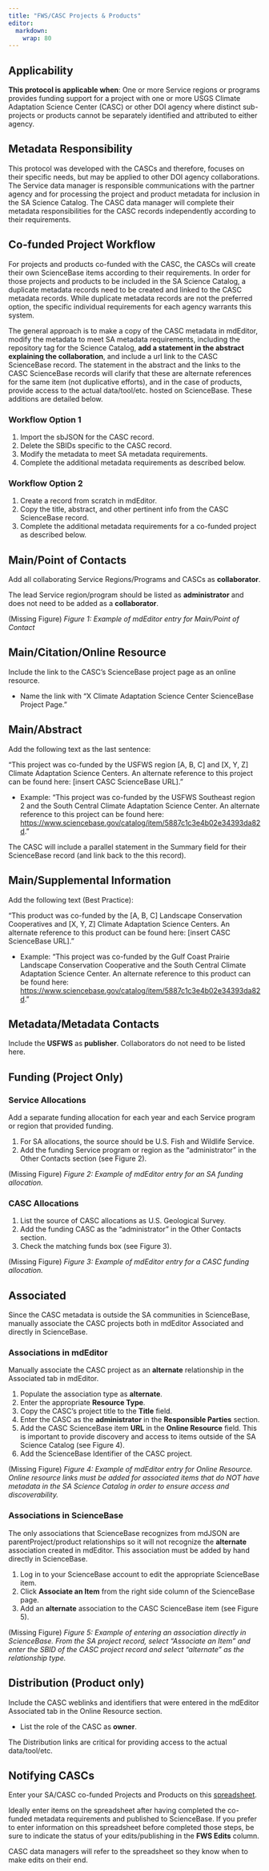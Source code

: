 ```yaml
---
title: "FWS/CASC Projects & Products"
editor: 
  markdown: 
    wrap: 80
---
```


## Applicability

**This protocol is applicable when**: One or more Service regions or programs 
provides funding support for a project with one or more USGS Climate Adaptation 
Science Center (CASC) or other DOI agency where distinct sub-projects or 
products cannot be separately identified and attributed to either agency.

## Metadata Responsibility

This protocol was developed with the CASCs and therefore, focuses on their
specific needs, but may be applied to other DOI agency collaborations. The
Service data manager is responsible communications with the partner agency and
for processing the project and product metadata for inclusion in the SA Science
Catalog. The CASC data manager will complete their metadata responsibilities for
the CASC records independently according to their requirements.

## Co-funded Project Workflow

For projects and products co-funded with the CASC, the CASCs will create their
own ScienceBase items according to their requirements. In order for those
projects and products to be included in the SA Science Catalog, a duplicate
metadata records need to be created and linked to the CASC metadata records.
While duplicate metadata records are not the preferred option, the specific
individual requirements for each agency warrants this system.

The general approach is to make a copy of the CASC metadata in mdEditor, modify
the metadata to meet SA metadata requirements, including the repository tag for
the Science Catalog, **add a statement in the abstract explaining the
collaboration**, and include a url link to the CASC ScienceBase record. The
statement in the abstract and the links to the CASC ScienceBase records will
clarify that these are alternate references for the same item (not duplicative
efforts), and in the case of products, provide access to the actual
data/tool/etc. hosted on ScienceBase. These additions are detailed below.

### Workflow Option 1

1.  Import the sbJSON for the CASC record.
2.  Delete the SBIDs specific to the CASC record.
3.  Modify the metadata to meet SA metadata requirements.
4.  Complete the additional metadata requirements as described below.

### Workflow Option 2

1.  Create a record from scratch in mdEditor.
2.  Copy the title, abstract, and other pertinent info from the CASC ScienceBase
    record.
3.  Complete the additional metadata requirements for a co-funded project as
    described below.

## Main/Point of Contacts

Add all collaborating Service Regions/Programs and CASCs as **collaborator**.

:::{.callout-note appearance="minimal"}
The lead Service region/program should be listed as **administrator** and does 
not need to be added as a **collaborator**. 
:::

(Missing Figure)
*Figure 1: Example of mdEditor entry for Main/Point of Contact*

## Main/Citation/Online Resource

Include the link to the CASC's ScienceBase project page as an online resource.

-   Name the link with “X Climate Adaptation Science Center ScienceBase Project
    Page.”

## Main/Abstract

Add the following text as the last sentence:

“This project was co-funded by the USFWS region \[A, B, C\] and \[X, Y, Z\]
Climate Adaptation Science Centers. An alternate reference to this project can
be found here: \[insert CASC ScienceBase URL\].”

-   Example: “This project was co-funded by the USFWS Southeast region 2 and the
    South Central Climate Adaptation Science Center. An alternate reference to
    this project can be found here:
    <https://www.sciencebase.gov/catalog/item/5887c1c3e4b02e34393da82d>.”

The CASC will include a parallel statement in the Summary field for their
ScienceBase record (and link back to the this record).

## Main/Supplemental Information

Add the following text (Best Practice):

“This product was co-funded by the \[A, B, C\] Landscape Conservation
Cooperatives and \[X, Y, Z\] Climate Adaptation Science Centers. An alternate
reference to this product can be found here: \[insert CASC ScienceBase URL\].”

-   Example: “This project was co-funded by the Gulf Coast Prairie Landscape
    Conservation Cooperative and the South Central Climate Adaptation Science
    Center. An alternate reference to this product can be found here:
    <https://www.sciencebase.gov/catalog/item/5887c1c3e4b02e34393da82d>.”

## Metadata/Metadata Contacts

Include the **USFWS** as **publisher**. Collaborators do not need to be listed here.

## Funding (Project Only)

### Service Allocations

Add a separate funding allocation for each year and each Service program or
region that provided funding.

1.  For SA allocations, the source should be U.S. Fish and Wildlife Service.
2.  Add the funding Service program or region as the “administrator” in the
    Other Contacts section (see Figure 2).

(Missing Figure)
*Figure 2: Example of mdEditor entry for an SA funding allocation.*

### CASC Allocations

1.  List the source of CASC allocations as U.S. Geological Survey.
2.  Add the funding CASC as the “administrator” in the Other Contacts section.
3.  Check the matching funds box (see Figure 3).

(Missing Figure)
*Figure 3: Example of mdEditor entry for a CASC funding allocation.*

## Associated

Since the CASC metadata is outside the SA communities in ScienceBase, manually
associate the CASC projects both in mdEditor Associated and directly in
ScienceBase.

### Associations in mdEditor

Manually associate the CASC project as an **alternate** relationship in the
Associated tab in mdEditor.

1.  Populate the association type as **alternate**.
2.  Enter the appropriate **Resource Type**.
3.  Copy the CASC’s project title to the **Title** field.
4.  Enter the CASC as the **administrator** in the **Responsible Parties** section.
5.  Add the CASC ScienceBase item **URL** in the **Online Resource** field. 
    This is important to provide discovery and access to items outside of the 
    SA Science Catalog (see Figure 4).
6.  Add the ScienceBase Identifier of the CASC project.

(Missing Figure)
*Figure 4: Example of mdEditor entry for Online Resource. Online resource links 
must be added for associated items that do NOT have metadata in the SA Science 
Catalog in order to ensure access and discoverability.*

### Associations in ScienceBase

The only associations that ScienceBase recognizes from mdJSON are
parentProject/product relationships so it will not recognize the **alternate**
association created in mdEditor. This association must be added by hand directly
in ScienceBase.

1.  Log in to your ScienceBase account to edit the appropriate ScienceBase item.
2.  Click **Associate an Item** from the right side column of the ScienceBase
    page.
3.  Add an **alternate** association to the CASC ScienceBase item (see Figure 5).

(Missing Figure)
*Figure 5: Example of entering an association directly in ScienceBase. From the 
SA project record, select “Associate an Item” and enter the SBID of the CASC
project record and select “alternate” as the relationship type.*

## Distribution (Product only)

Include the CASC weblinks and identifiers that were entered in the mdEditor
Associated tab in the Online Resource section.

-   List the role of the CASC as **owner**.

The Distribution links are critical for providing access to the actual
data/tool/etc.

## Notifying CASCs

Enter your SA/CASC co-funded Projects and Products on this
[spreadsheet](https://docs.google.com/spreadsheets/d/1WBFGslnaqxlbcIJ-LmH4kRvobLkH166y58UpWw03rc8/edit?usp=sharing).

Ideally enter items on the spreadsheet after having completed the co-funded
metadata requirements and published to ScienceBase. If you prefer to enter
information on this spreadsheet before completed those steps, be sure to
indicate the status of your edits/publishing in the **FWS Edits** column.

CASC data managers will refer to the spreadsheet so they know when to make edits
on their end.
